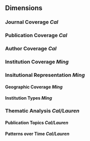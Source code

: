 ## Dimensions

### Journal Coverage *Cal*

### Publication Coverage *Cal*

### Author Coverage *Cal*

### Institution Coverage *Ming*

### Insitutional Representation *Ming*

#### Geographic Coverage *Ming*

#### Institution Types *Ming* {#sec-inst-rep}

### Thematic Analysis *Cal/Lauren*

#### Publication Topics *Cal/Lauren*

#### Patterns over Time *Cal/Lauren*